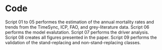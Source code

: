 # Code

Script 01 to 05 performes the estimation of the annual mortality rates and trends from the TimeSync, ICP, FAO, and grey-literature data. Script 06 performs the model evalutation. Script 07 performs the driver analysis. Script 08 creates all figures presented in the paper. Script 09 performs the validation of the stand-replacing and non-stand-replacing classes.